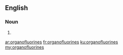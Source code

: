==English==

===Noun===
{{head|en|noun plural form}}

# {{plural of|organofluorine|lang=en}}

[[ar:organofluorines]]
[[fr:organofluorines]]
[[ku:organofluorines]]
[[my:organofluorines]]